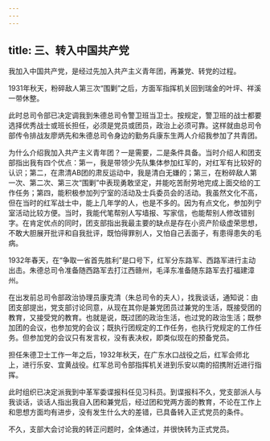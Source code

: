 ```yaml
---
---
---
```

title: 三、转入中国共产党
---




我加入中国共产党，是经过先加入共产主义青年团，再兼党、转党的过程。

1931年秋天，粉碎敌人第三次“围剿”之后，方面军指挥机关回到瑞金的叶坪、祥溪一带休整。

此时总司令部已决定调我到朱德总司令警卫班当卫士。按规定，警卫班的战士都要选择优秀战士或班长担任，必须是党员或团员，政治上必须可靠。这样就由总司令部传令排战友廖炳先和朱德总司令身边的勤务兵康东生两人介绍我参加了共青团。

为什么介绍我加入共产主义青年团？一是需要，二是条件具备。当时介绍人和团支部指出我有四个优点：第一，我是带领少先队集体参加红军的，对红军有比较好的认识；第二，在肃清AB团的肃反运动中，我是清白无嫌的；第三，在粉碎敌人第一次、第二次、第三次“围剿”中表现勇敢坚定，并能吃苦耐劳地完成上面交给的工作任务；第四，能积极参加列宁室的活动及士兵委员会的活动。我虽然文化不高，但在当时的红军战士中，能上几年学的人，也是不多的。因为有点文化，参加列宁室活动比较方便。当时，我能代笔帮别人写墙报、写家信，也能帮别人修改错别字。在肯定优点的同时，团支部指出我最主要的缺点是存在小资产阶级虚荣思想，不敢大胆展开批评和自我批评，既怕得罪别人，又怕自己丢面子，有患得患失的毛病。

1932年春天，在“争取一省首先胜利”是口号下，红军分东路军、西路军进行主动出击。朱德总司令准备随西路军去打江西赣州，毛泽东准备随东路军去打福建漳州。

在出发前总司令部政治协理员康克清（朱总司令的夫人），找我谈话，通知说：由团支部提出，党支部讨论同意，从现在其你是兼党团员过兼党的生活，既接受团的教育，又接受党的教育。也就是说，既过团的政治生活，也过党的政治生活；既参加团的会议，也参加党的会议；既执行团规定的工作任务，也执行党规定的工作任务。但参加党的会议只有发言权，没有表决权，即类似现在的预备党员。

担任朱德卫士工作一年之后，1932年秋天，在广东水口战役之后，红军会师北上，进行乐安、宜黄战役。红军总司令部指挥机关进到乐安以南的招携附近进行指挥。

此时组织已决定派我到中革军委谍报科任见习科员。到谍报科不久，党支部派人与我谈话，谈话人指出我自入团和兼党后，经过团和党两方面的教育，不论在工作上和思想方面均有进步，没有发生什么大的差错，已具备转入正式党员的条件。

不久，支部大会讨论我的转正问题时，全体通过，并很快转为正式党员。
